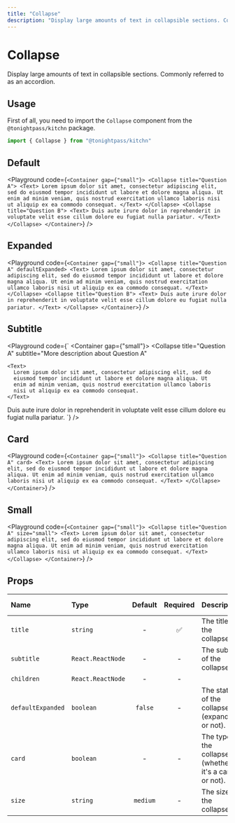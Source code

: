 ```yaml
---
title: "Collapse"
description: "Display large amounts of text in collapsible sections. Commonly referred to as an accordion."
---
```



# Collapse

Display large amounts of text in collapsible sections. Commonly referred to as an accordion.

## Usage

First of all, you need to import the `Collapse` component from the `@tonightpass/kitchn` package.

```js
import { Collapse } from "@tonightpass/kitchn"
```

## Default

<Playground
  code={`
<Container gap={"small"}>
  <Collapse title="Question A">
    <Text>
      Lorem ipsum dolor sit amet, consectetur adipiscing elit, sed do
      eiusmod tempor incididunt ut labore et dolore magna aliqua. Ut
      enim ad minim veniam, quis nostrud exercitation ullamco laboris
      nisi ut aliquip ex ea commodo consequat.
    </Text>
  </Collapse>
  <Collapse title="Question B">
    <Text>
      Duis aute irure dolor in reprehenderit in voluptate velit esse
      cillum dolore eu fugiat nulla pariatur.
    </Text>
  </Collapse>
</Container>
`}
/>

## Expanded

<Playground
  code={`
<Container gap={"small"}>
  <Collapse title="Question A" defaultExpanded>
    <Text>
      Lorem ipsum dolor sit amet, consectetur adipiscing elit, sed do
      eiusmod tempor incididunt ut labore et dolore magna aliqua. Ut
      enim ad minim veniam, quis nostrud exercitation ullamco laboris
      nisi ut aliquip ex ea commodo consequat.
    </Text>
  </Collapse>
  <Collapse title="Question B">
    <Text>
      Duis aute irure dolor in reprehenderit in voluptate velit esse
      cillum dolore eu fugiat nulla pariatur.
    </Text>
  </Collapse>
</Container>
`}
/>

## Subtitle

<Playground
  code={`
<Container gap={"small"}>
  <Collapse
  title="Question A"
  subtitle="More description about Question A"
  >
    <Text>
      Lorem ipsum dolor sit amet, consectetur adipiscing elit, sed do
      eiusmod tempor incididunt ut labore et dolore magna aliqua. Ut
      enim ad minim veniam, quis nostrud exercitation ullamco laboris
      nisi ut aliquip ex ea commodo consequat.
    </Text>
  </Collapse>
  <Collapse title="Question B">
    <Text>
      Duis aute irure dolor in reprehenderit in voluptate velit esse
      cillum dolore eu fugiat nulla pariatur.
    </Text>
  </Collapse>
</Container>
`}
/>

## Card

<Playground
  code={`
<Container gap={"small"}>
  <Collapse title="Question A" card>
    <Text>
      Lorem ipsum dolor sit amet, consectetur adipiscing elit, sed do
      eiusmod tempor incididunt ut labore et dolore magna aliqua. Ut
      enim ad minim veniam, quis nostrud exercitation ullamco laboris
      nisi ut aliquip ex ea commodo consequat.
    </Text>
  </Collapse>
</Container>
`}
/>

## Small

<Playground
  code={`
<Container gap={"small"}>
  <Collapse title="Question A" size="small">
    <Text>
      Lorem ipsum dolor sit amet, consectetur adipiscing elit, sed do
      eiusmod tempor incididunt ut labore et dolore magna aliqua. Ut
      enim ad minim veniam, quis nostrud exercitation ullamco laboris
      nisi ut aliquip ex ea commodo consequat.
    </Text>
  </Collapse>
</Container>
`}
/>

## Props

| Name | Type | Default | Required | Description | Accepted values |
| :--- | :--- | :-----: | :------: | :---------- | :-------------- |
| `title` | `string` | - | ✅ | The title of the collapse. | - |
| `subtitle` | `React.ReactNode` | - | - | The subtitle of the collapse. | - |
| `children` | `React.ReactNode` | - | - | | - |
| `defaultExpanded` | `boolean` | `false` | - | The status of the collapse (expanded or not). | - |
| `card` | `boolean` | - | - | The type of the collapse (whether it's a card or not). | - |
| `size` | `string` | `medium` | - | The size of the collapse. | `normal`, `small`, `medium` |